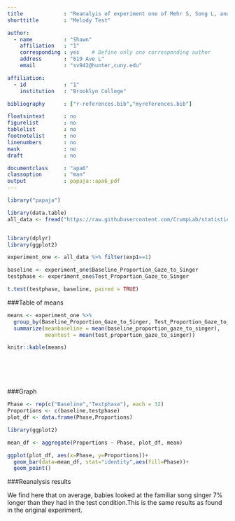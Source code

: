 ```yaml
---
title             : "Reanalyis of experiment one of Mehr S, Song L, and Spelke E 2016"
shorttitle        : "Melody Test"

author: 
  - name          : "Shawn"
    affiliation   : "1"
    corresponding : yes    # Define only one corresponding author
    address       : "619 Ave L"
    email         : "sv942@hunter,cuny.edu"

affiliation:
  - id            : "1"
    institution   : "Brooklyn College"

bibliography      : ["r-references.bib","myreferences.bib"]

floatsintext      : no
figurelist        : no
tablelist         : no
footnotelist      : no
linenumbers       : no
mask              : no
draft             : no

documentclass     : "apa6"
classoption       : "man"
output            : papaja::apa6_pdf
---
```

    
    
```r
library("papaja")
```

```r

library(data.table)
all_data <- fread("https://raw.githubusercontent.com/CrumpLab/statisticsLab/master/data/MehrSongSpelke2016.csv")


library(dplyr)
library(ggplot2)

experiment_one <- all_data %>% filter(exp1==1)

baseline <- experiment_one$Baseline_Proportion_Gaze_to_Singer
testphase <- experiment_one$Test_Proportion_Gaze_to_Singer

t.test(testphase, baseline, paired = TRUE)


```
###Table of means 

```r

means <- experiment_one %>%
  group_by(Baseline_Proportion_Gaze_to_Singer, Test_Proportion_Gaze_to_Singer)%>%
  summarize(meanbaseline = mean(baseline_proportion_gaze_to_singer),
            meantest = mean(test_proportion_gaze_to_singer))

knitr::kable(means)







```
###Graph 

```r
Phase <- rep(c("Baseline","Testphase"), each = 32)
Proportions <- c(baseline,testphase)
plot_df <- data.frame(Phase,Proportions)

library(ggplot2)

mean_df <- aggregate(Proportions ~ Phase, plot_df, mean)

ggplot(plot_df, aes(x=Phase, y=Proportions))+ 
  geom_bar(data=mean_df, stat="identity",aes(fill=Phase))+
  geom_point()

```






###Reanalysis results

We find here that on average, babies looked at the familiar song singer 7% longer than they had in the test condition.This is the same results as found in the original experiment. 


